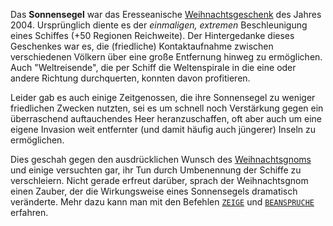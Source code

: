 Das '''Sonnensegel''' war das Eresseanische [[Weihnachten|Weihnachtsgeschenk]] des Jahres 2004. Ursprünglich diente es der ''einmaligen, extremen'' Beschleunigung eines Schiffes (+50 Regionen Reichweite). Der Hintergedanke dieses Geschenkes war es, die (friedliche) Kontaktaufnahme zwischen verschiedenen Völkern über eine große Entfernung hinweg zu ermöglichen. Auch "Weltreisende", die per Schiff die Weltenspirale in die eine oder andere Richtung durchquerten, konnten davon profitieren.

Leider gab es auch einige Zeitgenossen, die ihre Sonnensegel zu weniger friedlichen Zwecken nutzten, sei es um schnell noch Verstärkung gegen ein überraschend auftauchendes Heer heranzuschaffen, oft aber auch um eine eigene Invasion weit entfernter (und damit häufig auch jüngerer) Inseln zu ermöglichen.

Dies geschah gegen den ausdrücklichen Wunsch des [[Weihnachten|Weihnachtsgnoms]] und einige versuchten gar, ihr Tun durch Umbenennung der Schiffe zu verschleiern. Nicht gerade erfreut darüber, sprach der Weihnachtsgnom einen Zauber, der die Wirkungsweise eines Sonnensegels dramatisch veränderte. Mehr dazu kann man mit den Befehlen [[ZEIGE|<tt>ZEIGE</tt>]] und [[BEANSPRUCHE|<tt>BEANSPRUCHE</tt>]] erfahren.